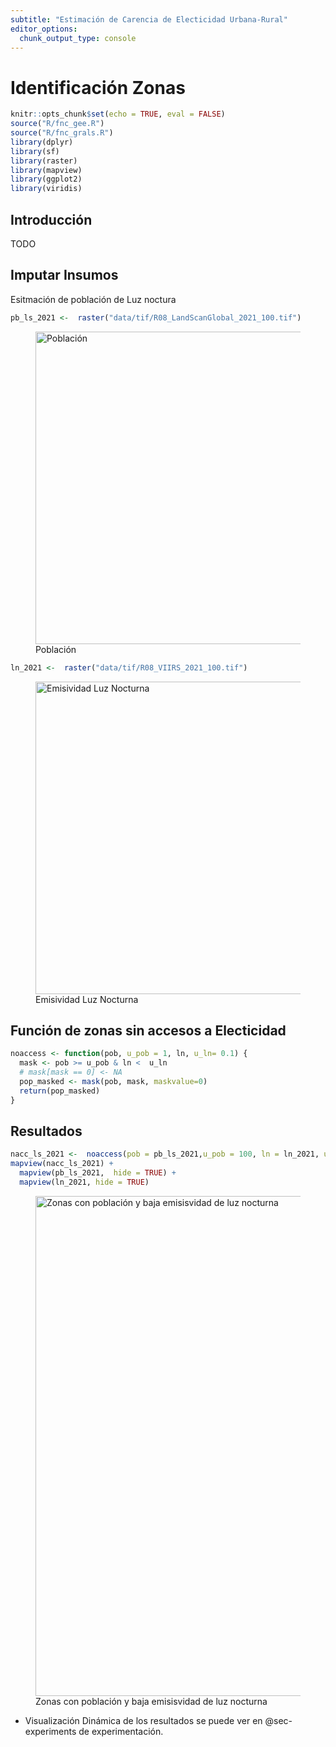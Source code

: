 ```yaml
---
subtitle: "Estimación de Carencia de Electicidad Urbana-Rural"
editor_options: 
  chunk_output_type: console
---
```


# Identificación Zonas {#sec-calIndex}

```r
knitr::opts_chunk$set(echo = TRUE, eval = FALSE)
source("R/fnc_gee.R")
source("R/fnc_grals.R")
library(dplyr)
library(sf)
library(raster)
library(mapview)
library(ggplot2)
library(viridis)

```

## Introducción

TODO

## Imputar Insumos


Esitmación de población de Luz noctura
```r
pb_ls_2021 <-  raster("data/tif/R08_LandScanGlobal_2021_100.tif")

```

![Población](images/R08_LandScanGlobal_2021_100.png){#fig-landscan fig-align="center" width="500"}

```r
ln_2021 <-  raster("data/tif/R08_VIIRS_2021_100.tif")
```

![Emisividad Luz Nocturna](images/R08_VIIRS_2021_100.png){#fig-luznoc fig-align="center" width="500"}

## Función de zonas sin accesos a Electicidad


```r
noaccess <- function(pob, u_pob = 1, ln, u_ln= 0.1) {
  mask <- pob >= u_pob & ln <  u_ln
  # mask[mask == 0] <- NA
  pop_masked <- mask(pob, mask, maskvalue=0)
  return(pop_masked)
}
```


## Resultados


```r
nacc_ls_2021 <-  noaccess(pob = pb_ls_2021,u_pob = 100, ln = ln_2021, u_ln = 1)
mapview(nacc_ls_2021) + 
  mapview(pb_ls_2021,  hide = TRUE) + 
  mapview(ln_2021, hide = TRUE)

```


![Zonas con población y baja emisisvidad de luz nocturna](images/calc_preview.png){#fig-preview fig-align="center" width="800"}



* Visualización Dinámica de los resultados se puede ver en @sec-experiments de experimentación.
